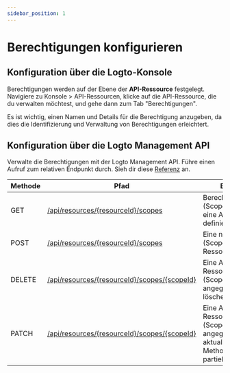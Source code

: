 ```yaml
---
sidebar_position: 1
---
```


# Berechtigungen konfigurieren

## Konfiguration über die Logto-Konsole

Berechtigungen werden auf der Ebene der **API-Ressource** festgelegt. Navigiere zu <CloudLink to="/api-resources">Konsole > API-Ressourcen</CloudLink>, klicke auf die API-Ressource, die du verwalten möchtest, und gehe dann zum Tab "Berechtigungen".

Es ist wichtig, einen Namen und Details für die Berechtigung anzugeben, da dies die Identifizierung und Verwaltung von Berechtigungen erleichtert.

## Konfiguration über die Logto Management API

Verwalte die Berechtigungen mit der Logto Management API. Führe einen Aufruf zum relativen Endpunkt durch. Sieh dir diese [Referenz](https://openapi.logto.io/operation/operation-listresourcescopes) an.

| Methode | Pfad                                                                                                                 | Beschreibung                                                                                                                         |
| ------- | -------------------------------------------------------------------------------------------------------------------- | ------------------------------------------------------------------------------------------------------------------------------------ |
| GET     | [/api/resources/\{resourceId\}/scopes](https://openapi.logto.io/operation/operation-listresourcescopes)              | Berechtigungen (Scopes) abrufen, die für eine API-Ressource definiert sind.                                                          |
| POST    | [/api/resources/\{resourceId\}/scopes](https://openapi.logto.io/operation/operation-createresourcescope)             | Eine neue Berechtigung (Scope) für eine API-Ressource erstellen.                                                                     |
| DELETE  | [/api/resources/\{resourceId\}/scopes/\{scopeId\}](https://openapi.logto.io/operation/operation-deleteresourcescope) | Eine API-Ressourcenberechtigung (Scope) von der angegebenen Ressource löschen.                                                       |
| PATCH   | [/api/resources/\{resourceId\}/scopes/\{scopeId\}](https://openapi.logto.io/operation/operation-updateresourcescope) | Eine API-Ressourcenberechtigung (Scope) für die angegebene Ressource aktualisieren. Diese Methode führt ein partielles Update durch. |
